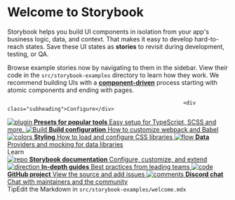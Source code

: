 
<Meta title="Introduction" />

  <style>{`
  .subheading {
    --mediumdark: '#999999';
    font-weight: 900;
    font-size: 13px;
    color: #999;
    letter-spacing: 6px;
    line-height: 24px;
    text-transform: uppercase;
    margin-bottom: 12px;
    margin-top: 40px;
  }

  .link-list {
    display: grid;
    grid-template-columns: 1fr;
    grid-template-rows: 1fr 1fr;
    row-gap: 10px;
  }

  @media (min-width: 620px) {
    .link-list {
      row-gap: 20px;
      column-gap: 20px;
      grid-template-columns: 1fr 1fr;
    }
  }

  @media all and (-ms-high-contrast:none) {
  .link-list {
      display: -ms-grid;
      -ms-grid-columns: 1fr 1fr;
      -ms-grid-rows: 1fr 1fr;
    }
  }

  .link-item {
    display: block;
    padding: 20px 30px 20px 15px;
    border: 1px solid #00000010;
    border-radius: 5px;
    transition: background 150ms ease-out, border 150ms ease-out, transform 150ms ease-out;
    color: #333333;
    display: flex;
    align-items: flex-start;
  }

  .link-item:hover {
    border-color: #1EA7FD50;
    transform: translate3d(0, -3px, 0);
    box-shadow: rgba(0, 0, 0, 0.08) 0 3px 10px 0;
  }

  .link-item:active {
    border-color: #1EA7FD;
    transform: translate3d(0, 0, 0);
  }

  .link-item strong {
    font-weight: 700;
    display: block;
    margin-bottom: 2px;
  }

  .link-item img {
    height: 40px;
    width: 40px;
    margin-right: 15px;
    flex: none;
  }

  .link-item span {
    font-size: 14px;
    line-height: 20px;
  }

  .tip {
    display: inline-block;
    border-radius: 1em;
    font-size: 11px;
    line-height: 12px;
    font-weight: 700;
    background: #E7FDD8;
    color: #66BF3C;
    padding: 4px 12px;
    margin-right: 10px;
    vertical-align: top;
  }

  .tip-wrapper {
    font-size: 13px;
    line-height: 20px;
    margin-top: 40px;
    margin-bottom: 40px;
  }

  .tip-wrapper code {
    font-size: 12px;
    display: inline-block;
  }


`}</style>

# Welcome to Storybook

Storybook helps you build UI components in isolation from your app's business logic, data, and context.
That makes it easy to develop hard-to-reach states. Save these UI states as **stories** to revisit during development, testing, or QA.

  Browse example stories now by navigating to them in the sidebar.
  View their code in the `src/storybook-examples` directory to learn how they work.
  We recommend building UIs with a [**component-driven**](https://componentdriven.org) process starting with atomic components and ending with pages.

                                                            <div class="subheading">Configure</div>

  <div class="link-list">
<a class="link-item" href="https://storybook.js.org/docs/react/api/presets" target="_blank">
<img src={Plugin} alt="plugin" />
  <span>
    <strong>Presets for popular tools</strong>
Easy setup for TypeScript, SCSS and more.
</span>
</a>
<a class="link-item" href="https://storybook.js.org/docs/react/configure/webpack" target="_blank">
<img src={StackAlt} alt="Build" />
  <span>
    <strong>Build configuration</strong>
How to customize webpack and Babel
</span>
</a>
<a class="link-item" href="https://storybook.js.org/docs/react/configure/styling-and-css" target="_blank">
<img src={Colors} alt="colors" />
  <span>
    <strong>Styling</strong>
How to load and configure CSS libraries
</span>
</a>
<a class="link-item" href="https://storybook.js.org/docs/react/get-started/setup#configure-storybook-for-your-stack" target="_blank">
<img src={Flow} alt="flow" />
  <span>
    <strong>Data</strong>
Providers and mocking for data libraries
</span>
</a>
</div>

<div class="subheading">Learn</div>

  <div class="link-list">
<a class="link-item" href="https://storybook.js.org/docs" target="_blank">
<img src={Repo} alt="repo" />
  <span>
    <strong>Storybook documentation</strong>
Configure, customize, and extend
</span>
</a>
<a class="link-item" href="https://www.learnstorybook.com" target="_blank">
<img src={Direction} alt="direction" />
  <span>
    <strong>In-depth guides</strong>
Best practices from leading teams
</span>
</a>
<a class="link-item" href="https://github.com/storybookjs/storybook" target="_blank">
<img src={Code} alt="code" />
  <span>
    <strong>GitHub project</strong>
View the source and add issues
</span>
</a>
<a class="link-item" href="https://discord.gg/UUt2PJb" target="_blank">
<img src={Comments} alt="comments" />
  <span>
    <strong>Discord chat</strong>
Chat with maintainers and the community
</span>
</a>
</div>

<div class="tip-wrapper">
<span class="tip">Tip</span>Edit the Markdown in <code>src/storybook-examples/welcome.mdx</code>
</div>
